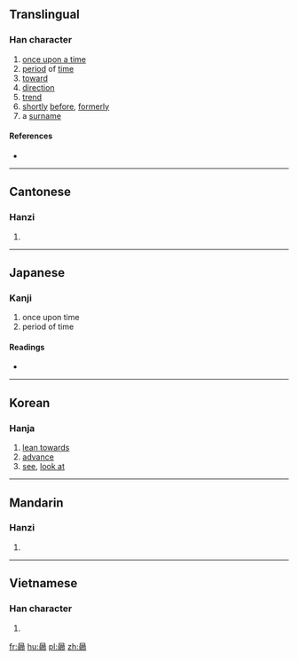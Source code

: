 {{also|向}}
==Translingual==

===Han character===
{{Han char|rn=72|rad=日|as=13|sn=17|four=6022<sub>7</sub>|canj=日女竹中 (AVHL)|ids=⿱[[日]][[鄉]]}}

# [[once upon a time]]
# [[period]] of [[time]]
# [[toward]]
# [[direction]]
# [[trend]]
# [[shortly]] [[before]], [[formerly]]
# a [[surname]]

====References====
* {{Han ref|kx=0500.270|dkj=14195|dj=0870.180|hdz=21534.210|uh=66CF|ud=26319|bh=E9B8|bd=59832}}

----

==Cantonese==

===Hanzi===
{{yue-hanzi|jyut=[[hoeng3]]|y=heung3|sim=向}}

# {{defn|lang=yue|sort=日13}}

----

==Japanese==

===Kanji===
{{ja-kanji|grade=|rs=日13}}

# once upon time
# period of time

====Readings====
* {{ja-readings|on=[[きょう]] (kyō), [[こう]] (kō), [[しょう]] (shō)|kun=[[さきに]] (sakini)}}

----

==Korean==

===Hanja===
{{ko-hanja|hangeul=[[향]], [[상]]|rv=hyang, sang|mr=hyang, sang}}

# [[lean towards]]
# [[advance]]
# [[see]], [[look at]]

----

==Mandarin==

===Hanzi===
{{cmn-hanzi|sim=向|pin=[[xiàng]] ([[xiang4]])|wg=hsiang<sup>4</sup>}}

# {{defn|lang=cmn|sort=日13}}

----

==Vietnamese==

===Han character===
{{vi-hantu|[[hướng]]|rs=日13}}

# {{defn|lang=vi|sort=日13}}

[[fr:曏]]
[[hu:曏]]
[[pl:曏]]
[[zh:曏]]